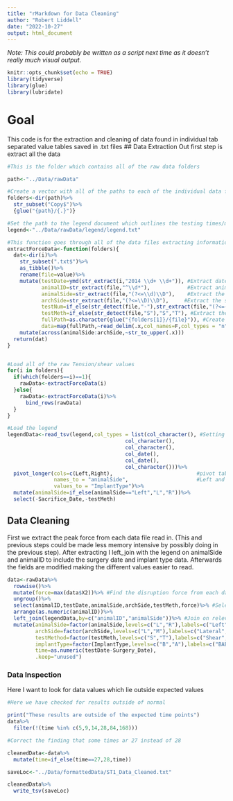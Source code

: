 ```yaml
---
title: "rMarkdown for Data Cleaning"
author: "Robert Liddell"
date: "2022-10-27"
output: html_document
---
```


*Note: This could probably be written as a script next time as it doesn't really much visual output.*

```r
knitr::opts_chunk$set(echo = TRUE)
library(tidyverse)
library(glue)
library(lubridate)
```

# Goal

This code is for the extraction and cleaning of data found in individual tab separated value tables saved in .txt files \## Data Extraction Out first step is extract all the data

```r
#This is the folder which contains all of the raw data folders

path<-"../Data/rawData"

#Create a vector with all of the paths to each of the individual data folders which have Copy at the end of their name
folders<-dir(path)%>%
  str_subset("Copy$")%>%
  {glue("{path}/{.}")}

#Set the path to the legend document which outlines the testing times/methods and implant types for each animal
legend<-"../Data/rawData/legend/legend.txt"

#This function goes through all of the data files extracting information such as animalID, date of testing, side, and testing method
extractForceData<-function(folders){
  dat<-dir(i)%>%
    str_subset(".txt$")%>%
    as_tibble()%>%
    rename(file=value)%>%
    mutate(testDate=ymd(str_extract(i,"2014 \\d+ \\d+")), #Extract date of testing
           animalID=str_extract(file,"^\\d*"),            #Extract animal ID
           animalSide=str_extract(file,"(?<=\\d)\\D"),    #Extract the side of the animal tested (L/R)
           archSide=str_extract(file,"(?<=\\D)\\D"),     #Extract the side of the arch tested (L/M)
           testNum=if_else(str_detect(file,"-"),str_extract(file,"(?<=-)\\d"),"1"), #Extract which test the implant failed on
           testMeth=if_else(str_detect(file,"S"),"S","T"), #Extract the method of testing
           fullPath=as.character(glue("{folders[1]}/{file}")), #Create the full path
           data=map(fullPath,~read_delim(.x,col_names=F,col_types = "n",delim="\t")))%>% #Extract the data from the file
    mutate(across(animalSide:archSide,~str_to_upper(.x)))
  return(dat)
}


#Load all of the raw Tension/shear values
for(i in folders){
  if(which(folders==i)==1){
    rawData<-extractForceData(i)
  }else{
    rawData<-extractForceData(i)%>%
      bind_rows(rawData)
  }
}

#Load the legend
legendData<-read_tsv(legend,col_types = list(col_character(), #Setting all of the column types
                                      col_character(),
                                      col_character(),
                                      col_date(),
                                      col_date(),
                                      col_character()))%>%
  pivot_longer(cols=c(Left,Right),                           #pivot table longer creating individual rows for 
               names_to = "animalSide",                      #Left and Right Sides
               values_to = "ImplantType")%>%
  mutate(animalSide=if_else(animalSide=="Left","L","R"))%>% 
  select(-Sacrifice_Date,-testMeth)

```

## Data Cleaning

First we extract the peak force from each data file read in. (This and previous steps could be made less memory intensive by possibly doing in the previous step). After extracting I left_join with the legend on animalSide and animalID to include the surgery date and implant type data. Afterwards the fields are modified making the different values easier to read.

```r

data<-rawData%>%
  rowwise()%>%
  mutate(force=max(data$X2))%>% #Find the disruption force from each dataset (due to rowwise above)
  ungroup()%>%
  select(animalID,testDate,animalSide,archSide,testMeth,force)%>% #Select relevant fields
  arrange(as.numeric(animalID))%>%
  left_join(legendData,by=c("animalID","animalSide"))%>% #Join on relevant fields
  mutate(animalSide=factor(animalSide,levels=c("L","R"),labels=c("Left","Right")), #Re-factored names to make more readable
         archSide=factor(archSide,levels=c("L","M"),labels=c("Lateral","Medial")),
         testMethod=factor(testMeth,levels=c("S","T"),labels=c("Shear","Tension")),
         implantType=factor(ImplantType,levels=c("B","A"),labels=c("BAE+DCD","BAE")),
         time=as.numeric(testDate-Surgery_Date),         
         .keep="unused")

```

### Data Inspection

Here I want to look for data values which lie outside expected values

```r
#Here we have checked for results outside of normal

print("These results are outside of the expected time points")
data%>%
  filter(!(time %in% c(5,9,14,28,84,168)))

```

```r
#Correct the finding that some times ar 27 instead of 28

cleanedData<-data%>%
  mutate(time=if_else(time==27,28,time))

```

```r
saveLoc<-"../Data/formattedData/ST1_Data_Cleaned.txt"

cleanedData%>%
  write_tsv(saveLoc)

```
